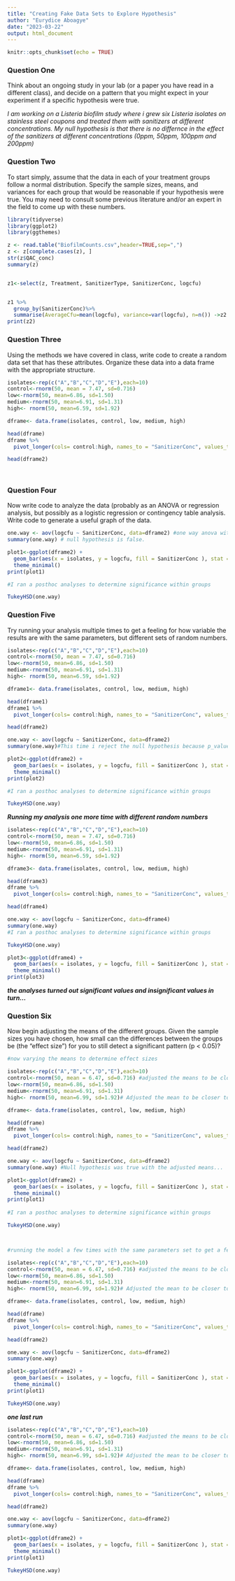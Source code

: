 ```yaml
---
title: "Creating Fake Data Sets to Explore Hypothesis"
author: "Eurydice Aboagye"
date: "2023-03-22"
output: html_document
---
```


```r
knitr::opts_chunk$set(echo = TRUE)
```

### Question One  
Think about an ongoing study in your lab (or a paper you have read in a different class), and decide on a pattern that you might expect in your experiment if a specific hypothesis were true.


*I am working on a Listeria biofilm study where i grew six Listeria isolates on stainless steel coupons and treated them with sanitizers at different concentrations. My null hypothesis is that there is no differnce in the effect of the sanitizers at different concentrations (0ppm, 50ppm, 100ppm and 200ppm)*

### Question Two  

To start simply, assume that the data in each of your treatment groups follow a normal distribution. Specify the sample sizes, means, and variances for each group that would be reasonable if your hypothesis were true. You may need to consult some previous literature and/or an expert in the field to come up with these numbers.

``` r

library(tidyverse)
library(ggplot2)
library(ggthemes)

z <- read.table("BiofilmCounts.csv",header=TRUE,sep=",")
z <- z[complete.cases(z), ]
str(z$QAC_conc)
summary(z)


z1<-select(z, Treatment, SanitizerType, SanitizerConc, logcfu)


z1 %>%
  group_by(SanitizerConc)%>%
  summarise(AverageCfu=mean(logcfu), variance=var(logcfu), n=n()) ->z2
print(z2)

```


### Question Three  
Using the methods we have covered in class, write code to create a random data set that has these attributes. Organize these data into a data frame with the appropriate structure.

```r
isolates<-rep(c("A","B","C","D","E"),each=10)
control<-rnorm(50, mean = 7.47, sd=0.716)
low<-rnorm(50, mean=6.86, sd=1.50)
medium<-rnorm(50, mean=6.91, sd=1.31)
high<- rnorm(50, mean=6.59, sd=1.92)

dframe<- data.frame(isolates, control, low, medium, high)

head(dframe)
dframe %>%
  pivot_longer(cols= control:high, names_to = "SanitizerConc", values_to = "logcfu", values_drop_na=T) -> dframe2

head(dframe2)
  
 
```

### Question Four  

Now write code to analyze the data (probably as an ANOVA or regression analysis, but possibly as a logistic regression or contingency table analysis. Write code to generate a useful graph of the data.

```r
one.way <- aov(logcfu ~ SanitizerConc, data=dframe2) #one way anova with logcfu as the outcome variable
summary(one.way) # null hypothesis is false.

plot1<-ggplot(dframe2) +
  geom_bar(aes(x = isolates, y = logcfu, fill = SanitizerConc ), stat = "identity", position = "dodge") +
  theme_minimal() 
print(plot1)

#I ran a posthoc analyses to determine significance within groups

TukeyHSD(one.way)

```

### Question Five  
Try running your analysis multiple times to get a feeling for how variable the results are with the same parameters, but different sets of random numbers.

```r
isolates<-rep(c("A","B","C","D","E"),each=10)
control<-rnorm(50, mean = 7.47, sd=0.716)
low<-rnorm(50, mean=6.86, sd=1.50)
medium<-rnorm(50, mean=6.91, sd=1.31)
high<- rnorm(50, mean=6.59, sd=1.92)

dframe1<- data.frame(isolates, control, low, medium, high)

head(dframe1)
dframe1 %>%
  pivot_longer(cols= control:high, names_to = "SanitizerConc", values_to = "logcfu", values_drop_na=T) -> dframe2

head(dframe2)

one.way <- aov(logcfu ~ SanitizerConc, data=dframe2)
summary(one.way)#This time i reject the null hypothesis because p_value was significant

plot2<-ggplot(dframe2) +
  geom_bar(aes(x = isolates, y = logcfu, fill = SanitizerConc ), stat = "identity", position = "dodge") +
  theme_minimal() 
print(plot2)

#I ran a posthoc analyses to determine significance within groups

TukeyHSD(one.way)

```


***Running my analysis one more time with different random numbers***

```r
isolates<-rep(c("A","B","C","D","E"),each=10)
control<-rnorm(50, mean = 7.47, sd=0.716)
low<-rnorm(50, mean=6.86, sd=1.50)
medium<-rnorm(50, mean=6.91, sd=1.31)
high<- rnorm(50, mean=6.59, sd=1.92)

dframe3<- data.frame(isolates, control, low, medium, high)

head(dframe3)
dframe %>%
  pivot_longer(cols= control:high, names_to = "SanitizerConc", values_to = "logcfu", values_drop_na=T) -> dframe4

head(dframe4)

one.way <- aov(logcfu ~ SanitizerConc, data=dframe4)
summary(one.way)
#I ran a posthoc analyses to determine significance within groups

TukeyHSD(one.way)

plot3<-ggplot(dframe4) +
  geom_bar(aes(x = isolates, y = logcfu, fill = SanitizerConc ), stat = "identity", position = "dodge") +
  theme_minimal() 
print(plot3)

```
***the analyses turned out significant values and insignificant values in turn...***


### Question Six  
Now begin adjusting the means of the different groups. Given the sample sizes you have chosen, how small can the differences between the groups be (the “effect size”) for you to still detect a significant pattern (p < 0.05)?

```r
#now varying the means to determine effect sizes

isolates<-rep(c("A","B","C","D","E"),each=10)
control<-rnorm(50, mean = 6.47, sd=0.716) #adjusted the means to be closer to treatment values
low<-rnorm(50, mean=6.86, sd=1.50)
medium<-rnorm(50, mean=6.91, sd=1.31)
high<- rnorm(50, mean=6.99, sd=1.92)# Adjusted the mean to be closer to the medium values

dframe<- data.frame(isolates, control, low, medium, high)

head(dframe)
dframe %>%
  pivot_longer(cols= control:high, names_to = "SanitizerConc", values_to = "logcfu", values_drop_na=T) -> dframe2

head(dframe2)

one.way <- aov(logcfu ~ SanitizerConc, data=dframe2)
summary(one.way) #Null hypothesis was true with the adjusted means...

plot1<-ggplot(dframe2) +
  geom_bar(aes(x = isolates, y = logcfu, fill = SanitizerConc ), stat = "identity", position = "dodge") +
  theme_minimal() 
print(plot1)
 
#I ran a posthoc analyses to determine significance within groups

TukeyHSD(one.way)




```

```r
#running the model a few times with the same parameters set to get a feeling for the effect of random variation in the data.

isolates<-rep(c("A","B","C","D","E"),each=10)
control<-rnorm(50, mean = 6.47, sd=0.716) #adjusted the means to be closer to treatment values
low<-rnorm(50, mean=6.86, sd=1.50)
medium<-rnorm(50, mean=6.91, sd=1.31)
high<- rnorm(50, mean=6.99, sd=1.92)# Adjusted the mean to be closer to the medium values

dframe<- data.frame(isolates, control, low, medium, high)

head(dframe)
dframe %>%
  pivot_longer(cols= control:high, names_to = "SanitizerConc", values_to = "logcfu", values_drop_na=T) -> dframe2

head(dframe2)

one.way <- aov(logcfu ~ SanitizerConc, data=dframe2)
summary(one.way)

plot1<-ggplot(dframe2) +
  geom_bar(aes(x = isolates, y = logcfu, fill = SanitizerConc ), stat = "identity", position = "dodge") +
  theme_minimal() 
print(plot1)

TukeyHSD(one.way)
```

***one last run***

```r

isolates<-rep(c("A","B","C","D","E"),each=10)
control<-rnorm(50, mean = 6.47, sd=0.716) #adjusted the means to be closer to treatment values
low<-rnorm(50, mean=6.86, sd=1.50)
medium<-rnorm(50, mean=6.91, sd=1.31)
high<- rnorm(50, mean=6.99, sd=1.92)# Adjusted the mean to be closer to the medium values

dframe<- data.frame(isolates, control, low, medium, high)

head(dframe)
dframe %>%
  pivot_longer(cols= control:high, names_to = "SanitizerConc", values_to = "logcfu", values_drop_na=T) -> dframe2

head(dframe2)

one.way <- aov(logcfu ~ SanitizerConc, data=dframe2)
summary(one.way)

plot1<-ggplot(dframe2) +
  geom_bar(aes(x = isolates, y = logcfu, fill = SanitizerConc ), stat = "identity", position = "dodge") +
  theme_minimal() 
print(plot1)

TukeyHSD(one.way)

```
